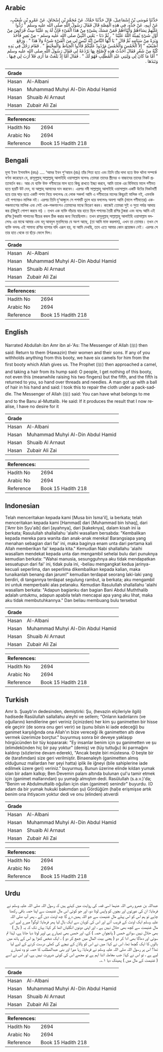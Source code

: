 ## Arabic


<div dir="rtl" lang="ar" style={{fontSize:'larger',backgroundColor:'#f8f9fa',padding:20}}>
حَدَّثَنَا مُوسَى بْنُ إِسْمَاعِيلَ، قَالَ حَدَّثَنَا حَمَّادٌ، عَنْ مُحَمَّدِ بْنِ إِسْحَاقَ، عَنْ عَمْرِو بْنِ شُعَيْبٍ، عَنْ أَبِيهِ، عَنْ جَدِّهِ، فِي هَذِهِ الْقِصَّةِ قَالَ فَقَالَ رَسُولُ اللَّهِ صلى الله عليه وسلم ‏"‏ رُدُّوا عَلَيْهِمْ نِسَاءَهُمْ وَأَبْنَاءَهُمْ فَمَنْ مَسَكَ بِشَىْءٍ مِنْ هَذَا الْفَىْءِ فَإِنَّ لَهُ بِهِ عَلَيْنَا سِتَّ فَرَائِضَ مِنْ أَوَّلِ شَىْءٍ يُفِيئُهُ اللَّهُ عَلَيْنَا ‏"‏ ‏.‏ ثُمَّ دَنَا - يَعْنِي النَّبِيَّ صلى الله عليه وسلم - مِنْ بَعِيرٍ فَأَخَذَ وَبَرَةً مِنْ سَنَامِهِ ثُمَّ قَالَ ‏"‏ يَا أَيُّهَا النَّاسُ إِنَّهُ لَيْسَ لِي مِنَ الْفَىْءِ شَىْءٌ وَلاَ هَذَا ‏"‏ ‏.‏ وَرَفَعَ أُصْبُعَيْهِ ‏"‏ إِلاَّ الْخُمُسَ وَالْخُمُسُ مَرْدُودٌ عَلَيْكُمْ فَأَدُّوا الْخِيَاطَ وَالْمِخْيَطَ ‏"‏ ‏.‏ فَقَامَ رَجُلٌ فِي يَدِهِ كُبَّةٌ مِنْ شَعْرٍ فَقَالَ أَخَذْتُ هَذِهِ لأُصْلِحَ بِهَا بَرْذَعَةً لِي فَقَالَ رَسُولُ اللَّهِ صلى الله عليه وسلم ‏"‏ أَمَّا مَا كَانَ لِي وَلِبَنِي عَبْدِ الْمُطَّلِبِ فَهُوَ لَكَ ‏"‏ ‏.‏ فَقَالَ أَمَّا إِذْ بَلَغَتْ مَا أَرَى فَلاَ أَرَبَ لِي فِيهَا ‏.‏ وَنَبَذَهَا ‏.‏
</div>
<div style={{backgroundColor:'#f8f9fa',padding:20, marginBottom: 10}}><table> <thead> <tr> <th>Grade</th> <th></th> </tr> </thead> <tbody> <tr><td>Hasan</td><td>Al-Albani</td></tr><tr><td>Hasan</td><td>Muhammad Muhyi Al-Din Abdul Hamid</td></tr><tr><td>Hasan</td><td>Shuaib Al Arnaut</td></tr><tr><td>Hasan</td><td>Zubair Ali Zai</td></tr></tbody></table><table> <thead> <tr> <th>References:</th> <th></th> </tr> </thead> <tbody><tr><td>Hadith No</td><td>2694</td></tr><tr><td>Arabic No</td><td>2694</td></tr><tr><td>Reference</td><td>Book 15 Hadith 218</td></tr></tbody></table></div>

## Bengali


<div dir="ltr" lang="bn" style={{fontSize:'larger',backgroundColor:'#f8f9fa',padding:20}}>
মূসা ইবন ইসমাঈল (রহঃ) .... ‘আমর ইবন শু‘আয়ব (রাঃ) তাঁর পিতা হতে এবং তিনি তাঁর দাদা হতে উক্ত ঘটনা সম্পর্কে বর্ণনা করেছেন যে, রাসূলুল্লাহ্ সাল্লাল্লাহু আলাইহি ওয়াসাল্লাম বলেনঃ তোমরা তাদের স্ত্রীদের ও বাচ্চাদের তাদের নিকট প্রত্যাবর্তন কর। আর যে ব্যক্তি উক্ত গণীমতের মাল হতে কিছু রাখতে ইচ্ছা করবে, আমি তাকে এর বিনিময়ে মালে গণীমত হতে ছয়টি উট দেব, যা আল্লাহ্ আমাদের দান করবেন। এরপর নবী সাল্লাল্লাহু আলাইহি ওয়াসাল্লাম একটি উটের নিকটবর্তী হয়ে তার ঘাড় হতে একটি পশম নিয়ে বললেনঃ হে লোক সকল! আমি এ গণীমতের মালের কিছুরই মালিক নই, এমনকি এই পশমেরও মালিক নই। এরপর তিনি দু‘আঙ্গুলে সে পশমটি তুলে ধরে বললেনঃ অবশ্য আমি (মালে গণীমতের) এক-পঞ্চমাংশের মালিক এবং সেই এক-পঞ্চমাংশও তোমাদের মাঝে বিতরণ করব। কাজেই তোমরা সুই ও সুতা পর্যন্ত আদায় কর (কিছুই গোপণ করবে না) । তখন এক ব্যক্তি দাঁড়ায় যার হাতে ছিল পশমের তৈরী রশির টুকরা এবং বলেঃ আমি এই রশির টুকরাটা পালানের নীচের কম্বল ঠিক করার জন্য নিয়েছিলাম। তখন রাসূলূল্লাহ্ সাল্লাল্লাহু আলাইহি ওয়াসাল্লাম বললেনঃ এর মাঝে আমার এবং বনূ আবদুল মুত্তলিবের যে অংশ আছে, (তা আমি মাফ করলাম), এখন তা তোমার। তখন সে ব্যক্তি বললঃ এই সামান্য রশির ব্যাপার যদি এরূপ হয়, যা আমি দেখছি, তবে এতে আমার কোন প্রয়োজন নেই। এরপর সে তার হাত থেকে তা ছঁড়ে ফেলে দিল।
</div>
<div style={{backgroundColor:'#f8f9fa',padding:20, marginBottom: 10}}><table> <thead> <tr> <th>Grade</th> <th></th> </tr> </thead> <tbody> <tr><td>Hasan</td><td>Al-Albani</td></tr><tr><td>Hasan</td><td>Muhammad Muhyi Al-Din Abdul Hamid</td></tr><tr><td>Hasan</td><td>Shuaib Al Arnaut</td></tr><tr><td>Hasan</td><td>Zubair Ali Zai</td></tr></tbody></table><table> <thead> <tr> <th>References:</th> <th></th> </tr> </thead> <tbody><tr><td>Hadith No</td><td>2694</td></tr><tr><td>Arabic No</td><td>2694</td></tr><tr><td>Reference</td><td>Book 15 Hadith 218</td></tr></tbody></table></div>

## English


<div dir="ltr" lang="en" style={{fontSize:'larger',backgroundColor:'#f8f9fa',padding:20}}>
Narrated Abdullah ibn Amr ibn al-'As: The Messenger of Allah (ﷺ) then said: Return to them (Hawazin) their women and their sons. If any of you withholds anything from this booty, we have six camels for him from the first booty which Allah gives us. The Prophet (ﷺ) then approached a camel, and taking a hair from its hump said: O people, I get nothing of this booty, not even this (meanwhile raising his two fingers) but the fifth, and the fifth is returned to you, so hand over threads and needles. A man got up with a ball of hair in his hand and said: I took this to repair the cloth under a pack-saddle. The Messenger of Allah (ﷺ) said: You can have what belongs to me and to the Banu al-Muttalib. He said: If it produces the result that I now realise, I have no desire for it
</div>
<div style={{backgroundColor:'#f8f9fa',padding:20, marginBottom: 10}}><table> <thead> <tr> <th>Grade</th> <th></th> </tr> </thead> <tbody> <tr><td>Hasan</td><td>Al-Albani</td></tr><tr><td>Hasan</td><td>Muhammad Muhyi Al-Din Abdul Hamid</td></tr><tr><td>Hasan</td><td>Shuaib Al Arnaut</td></tr><tr><td>Hasan</td><td>Zubair Ali Zai</td></tr></tbody></table><table> <thead> <tr> <th>References:</th> <th></th> </tr> </thead> <tbody><tr><td>Hadith No</td><td>2694</td></tr><tr><td>Arabic No</td><td>2694</td></tr><tr><td>Reference</td><td>Book 15 Hadith 218</td></tr></tbody></table></div>

## Indonesian


<div dir="ltr" lang="id" style={{fontSize:'larger',backgroundColor:'#f8f9fa',padding:20}}>
Telah menceritakan kepada kami [Musa bin Isma'il], ia berkata; telah menceritakan kepada kami [Hammad] dari [Muhammad bin Ishaq], dari ['Amr bin Syu'aib] dari [ayahnya], dari [kakeknya], dalam kisah ini ia berkata; Rasulullah shallallahu 'alaihi wasallam bersabda: "Kembalikan kepada mereka para wanita dan anak-anak mereka! Barangsiapa yang menahan sebagian dari fai' ini, maka baginya enam unta dari pertama kali Allah memberikan fai' kepada kita." Kemudian Nabi shallallahu 'alaihi wasallam mendekat kepada unta dan mengambil sehelai bulu dari punuknya kemudian berkata: "Wahai manusia, sesungguhnya aku tidak mendapatkan sesuatupun dari fai' ini, tidak pula ini, -beliau mengangkat kedua jarinya- kecuali seperlima, dan seperlima dikembalikan kepada kalian, maka tunaikanlah benang dan jarum!" kemudian terdapat seorang laki-laki yang berdiri, di tangannya terdapat segulung rambut, ia berkata; aku mengambil ini untuk memperbaiki alas pelanaku. Kemudian Rasulullah shallallahu 'alaihi wasallam berkata: "Adapun bagianku dan bagian Bani Abdul Muththalib adalah untukmu, adapun apabila telah mencapai apa yang aku lihat, maka aku tidak membutuhkannya." Dan beliau membuang bulu tersebut
</div>
<div style={{backgroundColor:'#f8f9fa',padding:20, marginBottom: 10}}><table> <thead> <tr> <th>Grade</th> <th></th> </tr> </thead> <tbody> <tr><td>Hasan</td><td>Al-Albani</td></tr><tr><td>Hasan</td><td>Muhammad Muhyi Al-Din Abdul Hamid</td></tr><tr><td>Hasan</td><td>Shuaib Al Arnaut</td></tr><tr><td>Hasan</td><td>Zubair Ali Zai</td></tr></tbody></table><table> <thead> <tr> <th>References:</th> <th></th> </tr> </thead> <tbody><tr><td>Hadith No</td><td>2694</td></tr><tr><td>Arabic No</td><td>2694</td></tr><tr><td>Reference</td><td>Book 15 Hadith 218</td></tr></tbody></table></div>

## Turkish


<div dir="ltr" lang="tr" style={{fontSize:'larger',backgroundColor:'#f8f9fa',padding:20}}>
Amr b. Şuayb'ın dedesinden, demiştirki: Şu, (hevazin elçileriyle ilgili) hadisede Rasûlullah sallallahu aleyhi ve sellem; “Onların kadınlarını (ve oğullarını) kendilerine geri veriniz (içinizden) her kim şu ganimetten bir hisse ele geçirir (de sonra onu geri verir) se (şunu bilsin ki iade edeceği) bu ganimet karşılığında ona Allah'ın bize vereceği ilk ganimetten altı deve vermek üzerimize borçtur." buyurmuş sonra bir deveye yaklaşıp hörgücünden bir tüy kopararak: "Ey insanlar benim için şu ganimetten ve şu (elimdeki)nden hiç bir pay yoktur" (demiş) ve (tüy tuttuğu) iki parmağını kaldırıp (sözlerine devam ederek), "Ancak beşte biri müstesna. O beşte bir de (tarafımdan) size geri verilmiştir. Binaenaleyh (ganimetten almış olduğunuz mallardan her şeyi hatta) iplik ile iğneyi (bile sahiplerine iade edilmek üzere geri) veriniz." buyurmuş. Bunun üzerine elinde kıldan yumak olan bir adam kalkıp; Ben Devemin palanı altında bulunan çul'u tamir etmek için (ganimet mallarından) şu yumağı almıştım dedi. Rasûlullah (s.a.v.)'da; "Benim ve Abdulmuttalib oğulları için olan (ganimet) senindir" buyurdu. (O adam da bir yumak hukuki bakımdan şu) Gördüğüm (hal)e erişmişse artık benim ona ihtiyacım yoktur dedi ve onu (elinden) atıverdi
</div>
<div style={{backgroundColor:'#f8f9fa',padding:20, marginBottom: 10}}><table> <thead> <tr> <th>Grade</th> <th></th> </tr> </thead> <tbody> <tr><td>Hasan</td><td>Al-Albani</td></tr><tr><td>Hasan</td><td>Muhammad Muhyi Al-Din Abdul Hamid</td></tr><tr><td>Hasan</td><td>Shuaib Al Arnaut</td></tr><tr><td>Hasan</td><td>Zubair Ali Zai</td></tr></tbody></table><table> <thead> <tr> <th>References:</th> <th></th> </tr> </thead> <tbody><tr><td>Hadith No</td><td>2694</td></tr><tr><td>Arabic No</td><td>2694</td></tr><tr><td>Reference</td><td>Book 15 Hadith 218</td></tr></tbody></table></div>

## Urdu


<div dir="rtl" lang="ur" style={{fontSize:'larger',backgroundColor:'#f8f9fa',padding:20}}>
عبداللہ بن عمرو رضی اللہ عنہما اسی قصہ کی روایت میں کہتے ہیں کہ رسول اللہ صلی اللہ علیہ وسلم نے فرمایا: ان کی عورتوں اور بچوں کو واپس لوٹا دو، اور جو کوئی اس مال غنیمت سے اپنا حصہ باقی رکھنا چاہے تو ہم اس کو اس پہلے مال غنیمت سے جو اللہ ہمیں دے گا چھ اونٹ دیں گے ، پھر آپ صلی اللہ علیہ وسلم ایک اونٹ کے قریب آئے اور اس کی کوہان سے ایک بال لیا پھر فرمایا: لوگو! میرے لیے اس مال غنیمت سے کچھ بھی حلال نہیں ہے ، اور اپنی دونوں انگلیاں اٹھا کر کہا: یہاں تک کہ یہ ( بال ) بھی حلال نہیں سوائے خمس ( پانچواں حصہ ) کے، اور خمس بھی تمہارے ہی اوپر لوٹا دیا جاتا ہے، لہٰذا تم سوئی اور دھاگا بھی ادا کر دو ( یعنی بیت المال میں جمع کر دو ) ، ایک شخص کھڑا ہو اس کے ہاتھ میں بالوں کا ایک گچھا تھا، اس نے کہا: میں نے اس کو پالان کے نیچے کی کملی درست کرنے کے لیے لیا تھا؟ اس پر رسول اللہ صلی اللہ علیہ وسلم نے فرمایا: رہا میرا اور بنی عبدالمطلب کا حصہ تو وہ تمہارے لیے ہے ، تو اس نے کہا: جب معاملہ اتنا اہم ہے تو مجھے اس کی کوئی ضرورت نہیں ہے، اور اس نے اسے ( غنیمت کے مال میں ) پھینک دیا ۱؎۔
</div>
<div style={{backgroundColor:'#f8f9fa',padding:20, marginBottom: 10}}><table> <thead> <tr> <th>Grade</th> <th></th> </tr> </thead> <tbody> <tr><td>Hasan</td><td>Al-Albani</td></tr><tr><td>Hasan</td><td>Muhammad Muhyi Al-Din Abdul Hamid</td></tr><tr><td>Hasan</td><td>Shuaib Al Arnaut</td></tr><tr><td>Hasan</td><td>Zubair Ali Zai</td></tr></tbody></table><table> <thead> <tr> <th>References:</th> <th></th> </tr> </thead> <tbody><tr><td>Hadith No</td><td>2694</td></tr><tr><td>Arabic No</td><td>2694</td></tr><tr><td>Reference</td><td>Book 15 Hadith 218</td></tr></tbody></table></div>